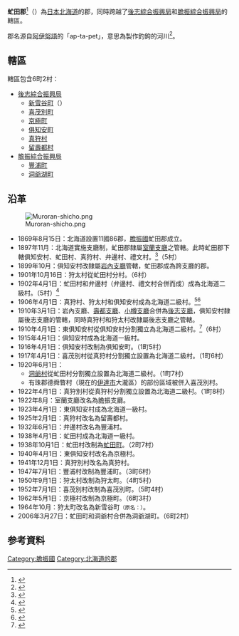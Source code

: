 {{日本郡
| 郡=虻田郡
| 日文原名=虻田郡
| 平假名=あぶたぐん
| 羅馬字拼音=Abuta-gun
| 都道府縣=北海道
| 支廳=後志綜合振興局
| 支廳2=膽振綜合振興局
| 町=6
| 村=2
| 經度=
| 緯度=
| 地圖=[[File:Abuta_District_in_Iburi_and_Shiribeshi_Subprefectures.gif|250px]]
}}
'''虻田郡'''<ref>{{Cite web |url=http://www.cns11643.gov.tw/AIDB/png.do?page=1&code=534d |title=「虻」字在中文中發音同「蒙」。 |access-date=2010-06-26 |archive-date=2020-09-26 |archive-url=https://web.archive.org/web/20200926065140/https://www.cns11643.gov.tw/AIDB/png.do?page=1&code=534d |dead-url=no }}</ref>（{{jpn|j=虻田郡|hg=あぶたぐん|rm=Abuta gun|f=y}}）為[[日本|日本]][[北海道|北海道]]的郡，同時跨越了[[後志綜合振興局|後志綜合振興局]]和[[膽振綜合振興局|膽振綜合振興局]]的轄區。

郡名源自[[阿伊努語|阿伊努語]]的「ap-ta-pet」，意思為製作釣鉤的河川<ref>{{Cite web|url=http://www.pref.hokkaido.lg.jp/ks/ass/grp/110P.pdf|title=アイヌ語地名リスト|accessdate=2017-08-16|author=北海道庁|date=|publisher=北海道庁|archive-date=2018-04-17|archive-url=https://web.archive.org/web/20180417012725/http://www.pref.hokkaido.lg.jp/ks/ass/grp/110P.pdf|dead-url=no}}</ref>。
==轄區==
轄區包含6町2村：
*[[後志綜合振興局|後志綜合振興局]]
**[[新雪谷町|新雪谷町]]（{{lang|ja|ニセコ町}}）
**[[喜茂別町|喜茂別町]]
**[[京極町|京極町]]
**[[俱知安町|俱知安町]]
**[[真狩村|真狩村]]
**[[留壽都村|留壽都村]]
*[[膽振綜合振興局|膽振綜合振興局]]
**[[豐浦町|豐浦町]]
**[[洞爺湖町|洞爺湖町]]

==沿革==
[[Image:Muroran-shicho.png|thumb]]
*1869年8月15日：北海道設置11國86郡，[[膽振國|膽振國]]虻田郡成立。
*1897年11月：北海道實施支廳制，虻田郡隸屬[[室蘭支廳|室蘭支廳]]之管轄。此時虻田郡下轄俱知安村、虻田村、真狩村、弁邊村、禮文村。<ref>{{Cite web| url=http://homepage1.nifty.com/ishato/tiri/sityoson/01hokkai/01_hokkai11.htm#siribesi| title=市町村的變遷 - 北海道［道央・道南］| publisher=ISSIE| accessdate=2008年3月9日| language=ja| deadurl=yes| archiveurl=https://web.archive.org/web/20090930122953/http://homepage1.nifty.com/ishato/tiri/sityoson/01hokkai/01_hokkai11.htm#siribesi| archivedate=2009年9月30日}}</ref>（5村）
*1899年10月：俱知安村改隸屬[[岩內支廳|岩內支廳]]管轄，虻田郡成為跨支廳的郡。
*1901年10月16日：狩太村從虻田村分村。（6村）
*1902年4月1日：虻田村和弁邊村（弁邊村、禮文村合併而成）成為北海道二級村。（5村）<ref>{{Cite web| publisher=豐浦町公所| title=豐浦町的沿革| url=http://www.town.toyoura.hokkaido.jp/reiki/reiki_honbun/o2000002001.html| accessdate=2007年11月25日| language=ja}}{{dead link|date=2018年1月 |bot=InternetArchiveBot |fix-attempted=yes }}</ref>
*1906年4月1日：真狩村、狩太村和俱知安村成為北海道二級村。<ref>{{Cite web| publisher=真狩村公所| title=歷史| url=http://www.makkari.info/rekishi/rekishi.htm| accessdate=2008年1月7日| language=ja| deadurl=yes| archiveurl=https://web.archive.org/web/20080514002355/http://www.makkari.info/rekishi/rekishi.htm| archivedate=2008年5月14日}}</ref><ref>{{Cite web| publisher=俱知安町公所| title=歷史| url=http://www.town.kutchan.hokkaido.jp/town/machigaiyou/gaiyou/rekishi.jsp| accessdate=2008年1月8日| language=ja| archive-date=2007年11月14日| archive-url=https://web.archive.org/web/20071114193717/http://www.town.kutchan.hokkaido.jp/town/machigaiyou/gaiyou/rekishi.jsp| dead-url=no}}</ref>
*1910年3月1日：岩內支廳、[[壽都支廳|壽都支廳]]、[[小樽支廳|小樽支廳]]合併為[[後志支廳|後志支廳]]，俱知安村隸屬後志支廳的管轄，同時真狩村和狩太村改隸屬後志支廳之管轄。
*1910年4月1日：東俱知安村從俱知安村分割獨立為北海道二級村。<ref>{{Cite web| publisher=京極町公所| title=京極的歷史| url=http://www.town-kyogoku.jp/history.htm| accessdate=2008年1月7日| language=ja| archive-date=2009年1月25日| archive-url=https://web.archive.org/web/20090125115553/http://town-kyogoku.jp/history.htm| dead-url=no}}</ref>（6村）
*1915年4月1日：俱知安村成為北海道一級村。
*1916年4月1日：俱知安村改制為俱知安町。（1町5村）
*1917年4月1日：喜茂別村從真狩村分割獨立設置為北海道二級村。（1町6村）
*1920年6月1日：
**[[洞爺村|洞爺村]]從虻田村分割獨立設置為北海道二級村。（1町7村）
**有珠郡德舜瞥村（現在的[[伊達市_(北海道)|伊達市]]大瀧區）的部份區域被併入喜茂別村。
*1922年4月1日：真狩別村從真狩村分割獨立設置為北海道二級村。（1町8村）
*1922年8月：室蘭支廳改名為膽振支廳。
*1923年4月1日：東俱知安村成為北海道一級村。
*1925年2月1日：真狩村改名為留壽都村。
*1932年6月1日：弁邊村改名為豐浦村。
*1938年4月1日：虻田村成為北海道一級村。
*1938年10月1日：虻田村改制為[[虻田町|虻田町]]。（2町7村）
*1940年4月1日：東俱知安村改名為京極村。
*1941年12月1日：真狩別村改名為真狩村。
*1947年7月1日：豐浦村改制為豐浦町。（3町6村）
*1950年9月1日：狩太村改制為狩太町。（4町5村）
*1952年7月1日：喜茂別村改制為喜茂別町。（5町4村）
*1962年5月1日：京極村改制為京極町。（6町3村）
*1964年10月：狩太町改名為新雪谷町<small>（原名：{{lang|ja|ニセコ町}}）</small>。
*2006年3月27日：虻田町和洞爺村合併為洞爺湖町。（6町2村）

==参考資料==
{{Reflist}}

{{後志綜合振興局}}
{{膽振綜合振興局}}
{{膽振國的郡}}

[[Category:膽振國|Category:膽振國]]
[[Category:北海道的郡|Category:北海道的郡]]
